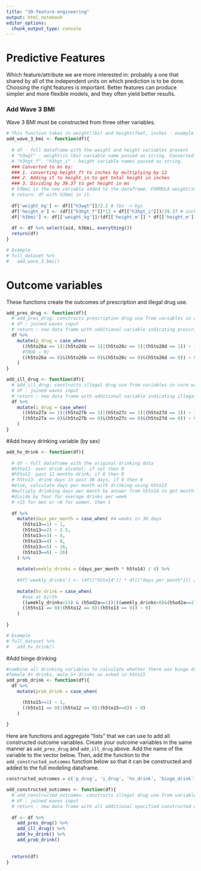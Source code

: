 ```yaml
---
title: "30-feature-engineering"
output: html_notebook
editor_options: 
  chunk_output_type: console
---
```


# Predictive Features

Which feature/attribute we are more interested in: probably a one that shared by all of the independent units on which prediction is to be done. Choosing the right features is important. Better features can produce simpler and more flexible models, and they often yield better results.

### Add Wave 3 BMI
Wave 3 BMI must be constructed from three other variables. 

```r
# This function takes in weight(lbs) and height(feet, inches - example : 6ft 2in) and returns the BMI after converting the weight to kgs and height to ms 
add_wave_3_bmi <- function(df){
  
  # df - full dataframe with the weight and height variables present
  # "h3wgt" - weight(in lbs) variable name passed as string. Converted to kgs by dividing by 2.2
  # "h3hgt_f", "h3hgt_i" - height variable names passed as string. 
  ### Converted to ms by:
  ### 1. converting height_ft to inches by multiplying by 12
  ### 2. Adding it to height_in to get total height in inches
  ### 3. Dividing by 39.37 to get height in ms
  # h3bmi is the new variable added to the dataframe. FORMULA weight(in kgs)/(height(in ms))^2
  # return: df with h3bmi in it. 
  
  df['weight_kg'] <- df[["h3wgt"]]/2.2 # lbs -> kgs
  df['height_m'] <- (df[["h3hgt_f"]]*12 + df[["h3hgt_i"]])/39.37 # inches -> meters
  df['h3bmi'] <- df[['weight_kg']]/(df[['height_m']] * df[['height_m']])  # bmi calculation
  
  df <- df %>% select(aid, h3bmi, everything())
  return(df)
}

# Example
# full_dataset %>% 
#   add_wave_3_bmi()
```

# Outcome variables

These functions create the outcomes of prescription and illegal drug use.
```r
add_pres_drug <- function(df){
  # add_pres_drug: constructs prescription drug use from variables in core wave 5 dataframe
  # df : joined waves input
  # return : new data frame with additional variable indicating prescription drug use
  df %>% 
    mutate(p_drug = case_when(
      ((h5to26a == 1)|(h5to26b == 1)|(h5to26c == 1)|(h5to26d == 1)) ~ 1,
      #TRUE ~ 0)
      ((h5to26a == 0)&(h5to26b == 0)&(h5to26c == 0)&(h5to26d == 0)) ~ 0)
    )
}
```

```r
add_ill_drug <- function(df){
  # add_ill_drug: constructs illegal drug use from variables in core wave 5 dataframe
  # df : joined waves input
  # return : new data frame with additional variable indicating illegal drug use
  df %>% 
    mutate(i_drug = case_when(
      ((h5to27a == 1)|(h5to27b == 1)|(h5to27c == 1)|(h5to27d == 1)) ~ 1,
      ((h5to27a == 0)&(h5to27b == 0)&(h5to27c == 0)&(h5to27d == 0)) ~ 0)
    )
}
```

#Add heavy drinking variable (by sex)
```r
add_hv_drink <- function(df){
  
  # df - full dataframe with the original drinking data
  #h5to11- ever drink alcohol; if not then 0
  #h5to12- past 12 months drink; if 0 then 0
  # h5to13- drink days in past 30 days, if 0 then 0
  #else, calculate days per month with drinking using h5to13
  #multiply drinking days per month by answer from h5to14 to get monthly drinks
  #divide by four for average drinks per week
  # >15 for men or >8 for women, then 1
  
  df %>%  
    mutate(days_per_month = case_when( #4 weeks in 30 days
      (h5to13==1) ~ 1,
      (h5to13==2) ~ 2.5,
      (h5to13==3) ~ 4,
      (h5to13==4) ~ 8,
      (h5to13==5) ~ 16,
      (h5to13==6) ~ 26)
    ) %>%
    
    mutate(weekly_drinks = (days_per_month * h5to14) / 4) %>%
 
    #df['weekly_drinks'] <- (df[["h5to14"]] * df[["days_per_month"]]) / 4
    
    mutate(hv_drink = case_when(
      #sex at birth
      ((weekly_drinks>15) & (h5od2a==1))|((weekly_drinks>8)&(h5od2a==2)) ~ 1,
      ((h5to11 == 0)|(h5to12 == 0)|(h5to13 == 0)) ~ 0)
    )
  
}

# Example
# full_dataset %>% 
#   add_hv_drink()
```

#Add binge drinking
```r
#combine all drinking variables to calculate whether there was binge drinking in past year
#female 4+ drinks, male 5+ drinks as asked in h5to15
add_prob_drink <- function(df){
  df %>% 
    mutate(prob_drink = case_when(

      (h5to15>=1) ~ 1,
      ((h5to11 == 0)|(h5to12 == 0)|(h5to15==0)) ~ 0)
    )
  
}
```

Here are functions and aggregate "lists" that we can use to add all constructed outcome variables.  Create your outcome variables in the same manner as `add_pres_drug` and `add_ill_drug` above.  Add the name of the variable to the vector below.  Then, add the function to the `add_constructed_outcomes` function below so that it can be constructed and added to the full modeling dataframe.

```r
constructed_outcomes = c('p_drug', 'i_drug', 'hv_drink', 'binge_drink')
```


```r
add_constructed_outcomes <- function(df){
  # add_constructed_outcomes: constructs illegal drug use from variables in core wave 5 dataframe
  # df : joined waves input
  # return : new data frame with all additional specified constructed outcome variables
  
  df <- df %>%
    add_pres_drug() %>%
    add_ill_drug() %>%
    add_hv_drink() %>%
    add_prob_drink()
    
  
  return(df)
}

```

